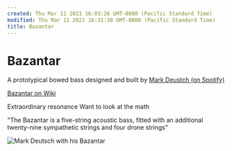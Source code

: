 ```yaml
---
created: Thu Mar 11 2021 16:03:26 GMT-0800 (Pacific Standard Time)
modified: Thu Mar 11 2021 16:31:38 GMT-0800 (Pacific Standard Time)
title: Bazantar
---
```


# Bazantar

A prototypical bowed bass designed and built by [Mark Deustch (on Spotify)](https://open.spotify.com/artist/11jq87S6Udpk9TYZ80dQpC?si=cy69pphWRRakFBjvTONsvg)

[Bazantar on Wiki](https://www.wikiwand.com/en/Bazantar)

Extraordinary resonance
Want to look at the math

"The Bazantar is a five-string acoustic bass, fitted with an additional twenty-nine sympathetic strings and four drone strings"

![Mark Deutsch with his Bazantar](/images/image_picker8275955174599326002.jpg)
